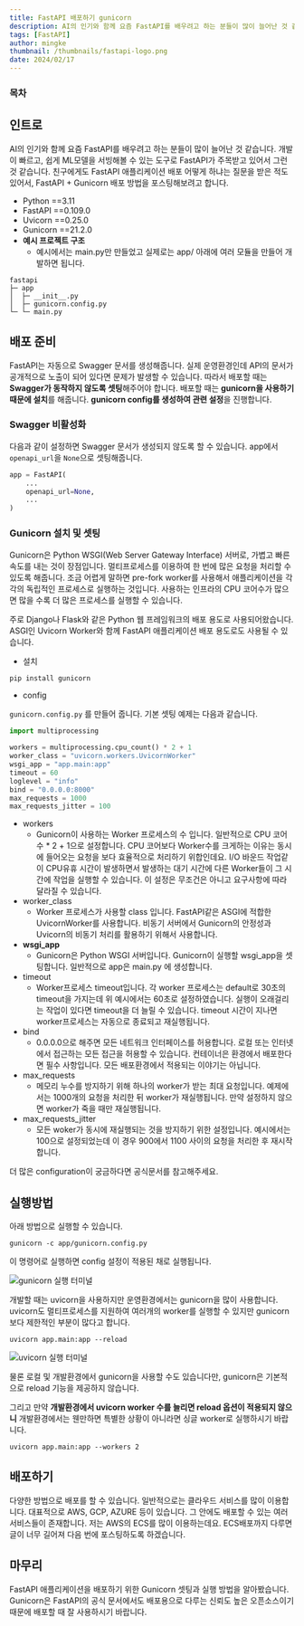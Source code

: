 ```yaml
---
title: FastAPI 배포하기 gunicorn
description: AI의 인기와 함께 요즘 FastAPI를 배우려고 하는 분들이 많이 늘어난 것 같습니다. 개발이 빠르고, 쉽게 ML모델을 서빙해볼 수 있는 도구로 FastAPI가 주목받고 있어서 그런것 같습니다. 친구에게도 FastAPI 애플리케이션 배포 어떻게 하냐는 질문을 받은 적도 있어서, FastAPI + Gunicorn 배포 방법을 포스팅해보려고 합니다.
tags: [FastAPI]
author: mingke
thumbnail: /thumbnails/fastapi-logo.png
date: 2024/02/17
---
```


### 목차

## 인트로

AI의 인기와 함께 요즘 FastAPI를 배우려고 하는 분들이 많이 늘어난 것 같습니다. 개발이 빠르고, 쉽게 ML모델을 서빙해볼 수 있는 도구로 FastAPI가 주목받고 있어서 그런것 같습니다. 친구에게도 FastAPI 애플리케이션 배포 어떻게 하냐는 질문을 받은 적도 있어서, FastAPI + Gunicorn 배포 방법을 포스팅해보려고 합니다.

- Python ==3.11
- FastAPI ==0.109.0
- Uvicorn ==0.25.0
- Gunicorn ==21.2.0
- **예시 프로젝트 구조**
  - 예시에서는 main.py만 만들었고 실제로는 app/ 아래에 여러 모듈을 만들어 개발하면 됩니다.

```
fastapi
├─ app
│  ├─ __init__.py
│  ├─ gunicorn.config.py
└─ └─ main.py
```

## 배포 준비

FastAPI는 자동으로 Swagger 문서를 생성해줍니다. 실제 운영환경인데 API의 문서가 공개적으로 노출이 되어 있다면 문제가 발생할 수 있습니다. 따라서 배포할 때는 **Swagger가 동작하지 않도록 셋팅**해주어야 합니다. 배포할 때는 **gunicorn을 사용하기 때문에 설치**를 해줍니다. **gunicorn config를 생성하여 관련 설정**을 진행합니다.

### Swagger 비활성화

다음과 같이 설정하면 Swagger 문서가 생성되지 않도록 할 수 있습니다. app에서 `openapi_url`을 `None`으로 셋팅해줍니다.

```python
app = FastAPI(
    ...
    openapi_url=None,
    ...
)
```

### Gunicorn 설치 및 셋팅

Gunicorn은 Python WSGI(Web Server Gateway Interface) 서버로, 가볍고 빠른 속도를 내는 것이 장점입니다. 멀티프로세스를 이용하여 한 번에 많은 요청을 처리할 수 있도록 해줍니다. 조금 어렵게 말하면 pre-fork worker를 사용해서 애플리케이션을 각각의 독립적인 프로세스로 실행하는 것입니다. 사용하는 인프라의 CPU 코어수가 많으면 많을 수록 더 많은 프로세스를 실행할 수 있습니다.

주로 Django나 Flask와 같은 Python 웹 프레임워크의 배포 용도로 사용되어왔습니다. ASGI인 Uvicorn Worker와 함께 FastAPI 애플리케이션 배포 용도로도 사용될 수 있습니다.

- 설치

```bash
pip install gunicorn
```

- config

`gunicorn.config.py` 를 만들어 줍니다. 기본 셋팅 예제는 다음과 같습니다.

```python
import multiprocessing

workers = multiprocessing.cpu_count() * 2 + 1
worker_class = "uvicorn.workers.UvicornWorker"
wsgi_app = "app.main:app"
timeout = 60
loglevel = "info"
bind = "0.0.0.0:8000"
max_requests = 1000
max_requests_jitter = 100
```

- workers
  - Gunicorn이 사용하는 Worker 프로세스의 수 입니다. 일반적으로 CPU 코어 수 \* 2 + 1으로 설정합니다. CPU 코어보다 Worker수를 크게하는 이유는 동시에 들어오는 요청을 보다 효율적으로 처리하기 위합인데요. I/O 바운드 작업같이 CPU유휴 시간이 발생하면서 발생하는 대기 시간에 다른 Worker들이 그 시간에 작업을 실행할 수 있습니다. 이 설정은 무조건은 아니고 요구사항에 따라 달라질 수 있습니다.
- worker_class
  - Worker 프로세스가 사용할 class 입니다. FastAPI같은 ASGI에 적합한 UvicornWorker를 사용합니다. 비동기 서버에서 Gunicorn의 안정성과 Uvicorn의 비동기 처리를 활용하기 위해서 사용합니다.
- **wsgi_app**
  - Gunicorn은 Python WSGI 서버입니다. Gunicorn이 실행할 wsgi_app을 셋팅합니다. 일반적으로 app은 main.py 에 생성합니다.
- timeout
  - Worker프로세스 timeout입니다. 각 worker 프로세스는 default로 30초의 timeout을 가지는데 위 예시에서는 60초로 설정하였습니다. 실행이 오래걸리는 작업이 있다면 timeout을 더 늘릴 수 있습니다. timeout 시간이 지나면 worker프로세스는 자동으로 종료되고 재실행됩니다.
- bind
  - 0.0.0.0으로 해주면 모든 네트워크 인터페이스를 허용합니다. 로컬 또는 인터넷에서 접근하는 모든 접근을 허용할 수 있습니다. 컨테이너은 환경에서 배포한다면 필수 사항입니다. 모든 배포환경에서 적용되는 이야기는 아닙니다.
- max_requests
  - 메모리 누수를 방지하기 위해 하나의 worker가 받는 최대 요청입니다. 예제에서는 1000개의 요청을 처리한 뒤 worker가 재실행됩니다. 만약 설정하지 않으면 worker가 죽을 때만 재실행됩니다.
- max_requests_jitter
  - 모든 woker가 동시에 재실행되는 것을 방지하기 위한 설정입니다. 예시에서는 100으로 설정되었는데 이 경우 900에서 1100 사이의 요청을 처리한 후 재시작합니다.

더 많은 configuration이 궁금하다면 공식문서를 참고해주세요.

<Link url="https://docs.gunicorn.org/en/latest/settings.html#config-file" />

## 실행방법

아래 방법으로 실행할 수 있습니다.

`gunicorn -c app/gunicorn.config.py`

이 명령어로 실행하면 config 설정이 적용된 채로 실행됩니다.

<Image
  src="/fastapi-deployment-gunicorn/01.png"
  alt="gunicorn 실행 터미널"
  caption="gunicorn 실행 터미널 예시"
/>

개발할 때는 uvicorn을 사용하지만 운영환경에서는 gunicorn을 많이 사용합니다. uvicorn도 멀티프로세스를 지원하여 여러개의 worker를 실행할 수 있지만 gunicorn 보다 제한적인 부분이 많다고 합니다.

`uvicorn app.main:app --reload`

<Image
  src="/fastapi-deployment-gunicorn/02.png"
  alt="uvicorn 실행 터미널"
  caption="uvicorn 실행 터미널 예시"
/>

물론 로컬 및 개발환경에서 gunicorn을 사용할 수도 있습니다만, gunicorn은 기본적으로 reload 기능을 제공하지 않습니다.

그리고 만약 **개발환경에서 uvicorn worker 수를 늘리면 reload 옵션이 적용되지 않으니** 개발환경에서는 웬만하면 특별한 상황이 아니라면 싱글 worker로 실행하시기 바랍니다.

`uvicorn app.main:app --workers 2`

## 배포하기

다양한 방법으로 배포를 할 수 있습니다. 일반적으로는 클라우드 서비스를 많이 이용합니다. 대표적으로 AWS, GCP, AZURE 등이 있습니다. 그 안에도 배포할 수 있는 여러 서비스들이 존재합니다. 저는 AWS의 ECS를 많이 이용하는데요. ECS배포까지 다루면 글이 너무 길어져 다음 번에 포스팅하도록 하겠습니다.

## 마무리

FastAPI 애플리케이션을 배포하기 위한 Gunicorn 셋팅과 실행 방법을 알아봤습니다. Gunicorn은 FastAPI의 공식 문서에서도 배포용으로 다루는 신뢰도 높은 오픈소스이기 때문에 배포할 때 잘 사용하시기 바랍니다.
